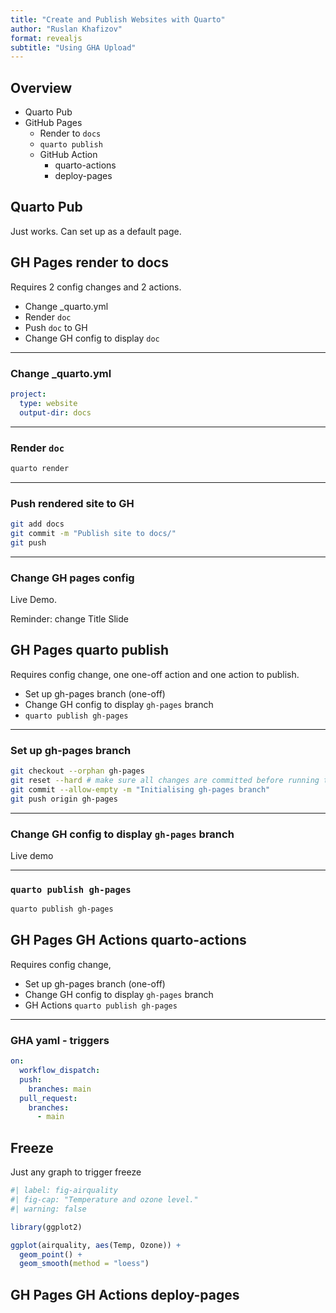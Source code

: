 ```yaml
---
title: "Create and Publish Websites with Quarto"
author: "Ruslan Khafizov"
format: revealjs
subtitle: "Using GHA Upload"
---
```


## Overview

- Quarto Pub
- GitHub Pages
    - Render to `docs`
    - `quarto publish`
    - GitHub Action
        - quarto-actions
        - deploy-pages


## Quarto Pub

Just works.
Can set up as a default page.

## GH Pages render to docs

Requires 2 config changes and 2 actions.

- Change _quarto.yml
- Render `doc`
- Push `doc` to GH
- Change GH config to display `doc`

---

### Change _quarto.yml

```.yaml
project:
  type: website
  output-dir: docs
```

---

### Render `doc`

```.bash
quarto render
```

---

### Push rendered site to GH

```.bash
git add docs
git commit -m "Publish site to docs/"
git push
```

---

### Change GH pages config

Live Demo.

::: aside
Reminder: change Title Slide
:::

## GH Pages quarto publish

Requires config change, one one-off action and one action to publish.

- Set up gh-pages branch (one-off)
- Change GH config to display `gh-pages` branch
- `quarto publish gh-pages`

---

### Set up gh-pages branch

```.bash
git checkout --orphan gh-pages
git reset --hard # make sure all changes are committed before running this!
git commit --allow-empty -m "Initialising gh-pages branch"
git push origin gh-pages
```

---

### Change GH config to display `gh-pages` branch

Live demo

---

### `quarto publish gh-pages`

```.bash
quarto publish gh-pages
```

## GH Pages GH Actions quarto-actions

Requires config change,

- Set up gh-pages branch (one-off)
- Change GH config to display `gh-pages` branch
- GH Actions `quarto publish gh-pages`

---

### GHA yaml - triggers

```.yaml
on:
  workflow_dispatch:
  push:
    branches: main
  pull_request:
    branches:
      - main
```

## Freeze
Just any graph to trigger freeze

```r
#| label: fig-airquality
#| fig-cap: "Temperature and ozone level."
#| warning: false

library(ggplot2)

ggplot(airquality, aes(Temp, Ozone)) + 
  geom_point() + 
  geom_smooth(method = "loess")
```


## GH Pages GH Actions deploy-pages
